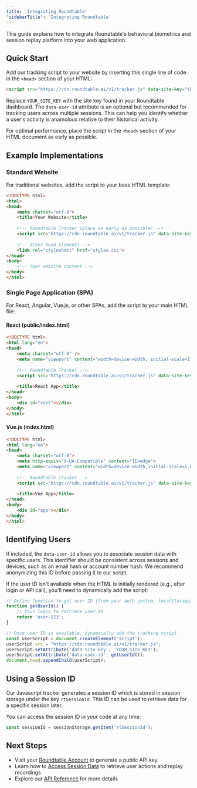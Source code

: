 ```yaml
---
title: 'Integrating Roundtable'
'sidebarTitle': 'Integrating Roundtable'
---
```


This guide explains how to integrate Roundtable's behavioral biometrics and session replay platform into your web application.

## Quick Start

Add our tracking script to your website by inserting this single line of code in the `<head>` section of your HTML:

```html
<script src="https://cdn.roundtable.ai/v1/tracker.js" data-site-key="YOUR_SITE_KEY" data-user-id="OPTIONAL_USER_ID"></script>
```

Replace `YOUR_SITE_KEY` with the site key found in your Roundtable dashboard. The `data-user-id` attribute is an optional but recommended for tracking users across multiple sessions. This can help you identify whether a user's activity is anamolous relative to their historical activity.

For optimal performance, place the script in the `<head>` section of your HTML document as early as possible.

## Example Implementations

### Standard Website

For traditional websites, add the script to your base HTML template:

```html
<!DOCTYPE html>
<html>
<head>
    <meta charset="utf-8">
    <title>Your Website</title>
    
    <!-- Roundtable Tracker (place as early as possible) -->
    <script src="https://cdn.roundtable.ai/v1/tracker.js" data-site-key="YOUR_SITE_KEY" data-user-id="OPTIONAL_USER_ID"></script>
    
    <!-- Other head elements -->
    <link rel="stylesheet" href="styles.css">
</head>
<body>
    <!-- Your website content -->
</body>
</html>
```

### Single Page Application (SPA)

For React, Angular, Vue.js, or other SPAs, add the script to your main HTML file:

#### React (public/index.html)
```html
<!DOCTYPE html>
<html lang="en">
<head>
    <meta charset="utf-8" />
    <meta name="viewport" content="width=device-width, initial-scale=1" />
    
    <!-- Roundtable Tracker -->
    <script src="https://cdn.roundtable.ai/v1/tracker.js" data-site-key="YOUR_SITE_KEY" data-user-id="OPTIONAL_USER_ID"></script>
    
    <title>React App</title>
</head>
<body>
    <div id="root"></div>
</body>
</html>
```

#### Vue.js (index.html)
```html
<!DOCTYPE html>
<html lang="en">
<head>
    <meta charset="utf-8">
    <meta http-equiv="X-UA-Compatible" content="IE=edge">
    <meta name="viewport" content="width=device-width,initial-scale=1.0">
    
    <!-- Roundtable Tracker -->
    <script src="https://cdn.roundtable.ai/v1/tracker.js" data-site-key="YOUR_SITE_KEY" data-user-id="OPTIONAL_USER_ID"></script>
    
    <title>Vue App</title>
</head>
<body>
    <div id="app"></div>
</body>
</html>
```

## Identifying Users

If included, the `data-user-id` allows you to associate session data with specific users. This identifier should be consistent across sessions and devices, such as an email hash or account number hash. We recommend anonymizing this ID before passing it to our script.

If the user ID isn't available when the HTML is initially rendered (e.g., after login or API call), you'll need to dynamically add the script:

```js
// Define function to get user ID (from your auth system, localStorage, etc.)
function getUserId() {
    // Your logic to retrieve user ID
    return 'user-123';
}

// Once user ID is available, dynamically add the tracking script
const userScript = document.createElement('script');
userScript.src = "https://cdn.roundtable.ai/v1/tracker.js";
userScript.setAttribute('data-site-key', 'YOUR_SITE_KEY');
userScript.setAttribute('data-user-id', getUserId());
document.head.appendChild(userScript);
```

## Using a Session ID

Our Javascript tracker generates a session ID which is stored in session storage under the key `rtSessionId`. This ID can be used to retrieve data for a specific session later.

You can access the session ID in your code at any time:

```javascript
const sessionId = sessionStorage.getItem('rtSessionId');
```


## Next Steps

- Visit your [Roundtable Account](https://accounts.roundtable.ai) to generate a public API key.
- Learn how to [Access Session Data](accessing-session-data) to retrieve user actions and replay recordings
- Explore our [API Reference](api-reference) for more details